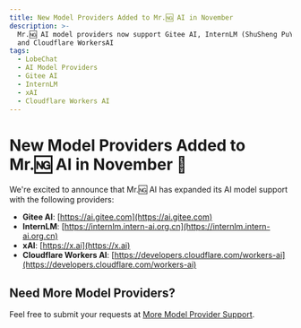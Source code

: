 ```yaml
---
title: New Model Providers Added to Mr.🆖 AI in November
description: >-
  Mr.🆖 AI model providers now support Gitee AI, InternLM (ShuSheng PuYu), xAI,
  and Cloudflare WorkersAI
tags:
  - LobeChat
  - AI Model Providers
  - Gitee AI
  - InternLM
  - xAI
  - Cloudflare Workers AI
---
```


# New Model Providers Added to Mr.🆖 AI in November 🎉

We're excited to announce that Mr.🆖 AI has expanded its AI model support with the following providers:

- **Gitee AI**: [https://ai.gitee.com](https://ai.gitee.com)
- **InternLM**: [https://internlm.intern-ai.org.cn](https://internlm.intern-ai.org.cn)
- **xAI**: [https://x.ai](https://x.ai)
- **Cloudflare Workers AI**: [https://developers.cloudflare.com/workers-ai](https://developers.cloudflare.com/workers-ai)

## Need More Model Providers?

Feel free to submit your requests at [More Model Provider Support](https://github.com/lobehub/lobe-chat/discussions/1284).
